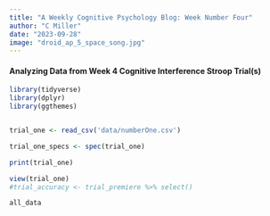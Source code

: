 ```yaml
---
title: "A Weekly Cognitive Psychology Blog: Week Number Four"
author: "C Miller"
date: "2023-09-28"
image: "droid_ap_5_space_song.jpg"
---
```




#### Analyzing Data from Week 4 Cognitive Interference Stroop Trial(s)


```r


library(tidyverse)
library(dplyr)
library(ggthemes)


trial_one <- read_csv('data/numberOne.csv')

trial_one_specs <- spec(trial_one)

print(trial_one)

view(trial_one)
#trial_accuracy <- trial_premiere %>% select()


```


```r


all_data


```